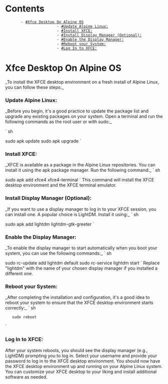 = Contents =
        - [[#Xfce Desktop On Alpine OS]]
                        - [[#Update Alpine Linux:]]
                        - [[#Install XFCE:]]
                        - [[#Install Display Manager (Optional):]]
                        - [[#Enable the Display Manager:]]
                        - [[#Reboot your System:]]
                        - [[#Log In to XFCE:]]

= Xfce Desktop On Alpine OS =

_To install the XFCE desktop environment on a fresh install of Alpine Linux, you can follow these steps:_

=== Update Alpine Linux: ===
_Before you begin, it's a good practice to update the package list and upgrade any existing 
packages on your system. Open a terminal and run the following commands as the root user or with sudo:_

`    sh

sudo apk update
sudo apk upgrade
`
=== Install XFCE: ===
_XFCE is available as a package in the Alpine Linux repositories. You can install it using the apk package manager. Run the following command:_
`
sh

sudo apk add xfce4 xfce4-terminal
`
This command will install the XFCE desktop environment and the XFCE terminal emulator.

=== Install Display Manager (Optional): ===
_If you want to use a display manager to log in to your XFCE session, you can install one. A popular choice is LightDM. Install it using:_
`
sh

sudo apk add lightdm lightdm-gtk-greeter
`
=== Enable the Display Manager: ===
_To enable the display manager to start automatically when you boot your system, you can use the following commands:_
`
sh

sudo rc-update add lightdm default
sudo rc-service lightdm start
`
Replace "lightdm" with the name of your chosen display manager if you installed a different one.

=== Reboot your System: ===
_After completing the installation and configuration, it's a good idea to reboot your system to ensure that the XFCE desktop environment starts correctly:_
`
sh

    sudo reboot
`
=== Log In to XFCE: ===

After your system reboots, you should see the display manager (e.g., LightDM) prompting you to log in.
Select your username and provide your password to log in to the XFCE desktop environment.
You should now have the XFCE desktop environment up and running on your Alpine Linux system. You can customize 
your XFCE desktop to your liking and install additional software as needed.
